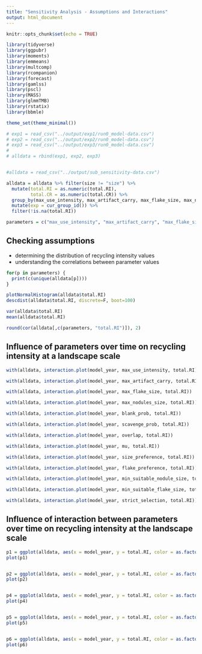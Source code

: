 ```yaml
---
title: "Sensitivity Analysis - Assumptions and Interactions"
output: html_document
---
```


```r
knitr::opts_chunk$set(echo = TRUE)

library(tidyverse)
library(ggpubr)
library(moments)
library(emmeans)
library(multcomp)
library(rcompanion)
library(forecast)
library(gamlss)
library(pscl)
library(MASS)
library(glmmTMB)
library(rstatix)
library(bbmle)

theme_set(theme_minimal())

# exp1 = read_csv("../output/exp1/run0_model-data.csv")
# exp2 = read_csv("../output/exp2/run0_model-data.csv")
# exp3 = read_csv("../output/exp3/run0_model-data.csv")
# 
# alldata = rbind(exp1, exp2, exp3)


#alldata = read_csv("../output/sub_sensitivity-data.csv")

alldata = alldata %>% filter(size != "size") %>%
  mutate(total.RI = as.numeric(total.RI), 
         total.CR = as.numeric(total.CR)) %>%
  group_by(max_use_intensity, max_artifact_carry, max_flake_size, max_nodules_size, blank_prob, scavenge_prob, overlap, mu, size_preference, flake_preference, min_suitable_flake_size, min_suitable_nodule_size, strict_selection) %>%
  mutate(exp = cur_group_id()) %>%
  filter(!is.na(total.RI))

parameters = c("max_use_intensity", "max_artifact_carry", "max_flake_size","max_nodules_size", "blank_prob", "scavenge_prob", "overlap","mu", "size_preference", "flake_preference","min_suitable_flake_size", "min_suitable_nodule_size", "strict_selection")

```

## Checking assumptions
- determining the distribution of recycling intensity values
- understanding the correlations between parameter values
```r
for(p in parameters) {
  print(c(unique(alldata[p])))
}

plotNormalHistogram(alldata$total.RI)
descdist(alldata$total.RI, discrete=F, boot=100)

var(alldata$total.RI)
mean(alldata$total.RI)

round(cor(alldata[,c(parameters, "total.RI")]), 2)

```



## Influence of parameters over time on recycling intensity at a landscape scale
```r

with(alldata, interaction.plot(model_year, max_use_intensity, total.RI))

with(alldata, interaction.plot(model_year, max_artifact_carry, total.RI, type="l"))

with(alldata, interaction.plot(model_year, max_flake_size, total.RI))

with(alldata, interaction.plot(model_year, max_nodules_size, total.RI))

with(alldata, interaction.plot(model_year, blank_prob, total.RI))

with(alldata, interaction.plot(model_year, scavenge_prob, total.RI))

with(alldata, interaction.plot(model_year, overlap, total.RI)) 

with(alldata, interaction.plot(model_year, mu, total.RI))

with(alldata, interaction.plot(model_year, size_preference, total.RI))

with(alldata, interaction.plot(model_year, flake_preference, total.RI))

with(alldata, interaction.plot(model_year, min_suitable_nodule_size, total.RI))

with(alldata, interaction.plot(model_year, min_suitable_flake_size, total.RI))

with(alldata, interaction.plot(model_year, strict_selection, total.RI))


```


## Influence of interaction between parameters over time on recycling intensity at the landscape scale
```r
p1 = ggplot(alldata, aes(x = model_year, y = total.RI, color = as.factor(min_suitable_nodule_size))) + facet_grid(max_nodules_size~size_preference, labeller=label_both) + geom_smooth(se=F)
plot(p1)


p2 = ggplot(alldata, aes(x = model_year, y = total.RI, color = as.factor(min_suitable_flake_size))) + facet_grid(max_flake_size~size_preference, labeller=label_both) + geom_smooth(se=F)
plot(p2)


p4 = ggplot(alldata, aes(x = model_year, y = total.RI, color = as.factor(max_flake_size))) + facet_grid(min_suitable_flake_size~flake_preference, labeller=label_both) + geom_smooth(se=F)
plot(p4)


p5 = ggplot(alldata, aes(x = model_year, y = total.RI, color = as.factor(min_suitable_flake_size))) + facet_grid(size_preference~flake_preference, labeller=label_both) + geom_smooth(se=F)
plot(p5)


p6 = ggplot(alldata, aes(x = model_year, y = total.RI, color = as.factor(strict_selection))) + facet_grid(size_preference~flake_preference, labeller=label_both) + geom_smooth(se=F)
plot(p6)


```
